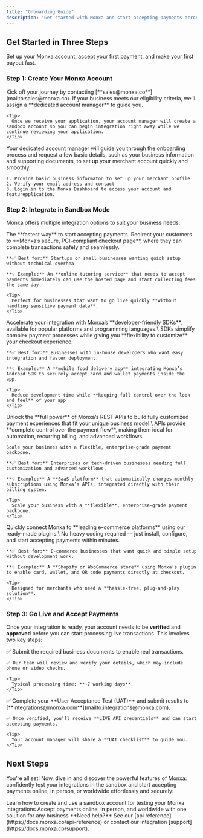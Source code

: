 ```yaml
---
title: "Onboarding Guide"
description: "Get started with Monxa and start accepting payments across Asia quickly and securely. This guide will take you from account creation to live transactions in three simple steps."
---
```


## Get Started in Three Steps

Set up your Monxa account, accept your first payment, and make your first payout fast.

### Step 1: Create Your Monxa Account

<AccordionGroup>
  <Accordion title="Contact our sales team" icon="phone" iconType="solid">
    Kick off your journey by contacting [**sales@monxa.co**](mailto:sales@monxa.co). If your business meets our eligibility criteria, we’ll assign a **dedicated account manager** to guide you.

    <Tip>
      Once we receive your application, your account manager will create a sandbox account so you can begin integration right away while we continue reviewing your application.
    </Tip>
  </Accordion>
  <Accordion title="Prepare your business information" icon="books">
    Your dedicated account manager will guide you through the onboarding process and request a few basic details, such as your business information and supporting documents, to set up your merchant account quickly and smoothly.

    1. Provide basic business informaton to set up your merchant profile
    2. Verify your email address and contact
    3. Login in to the Monxa Dashboard to access your account and featurepplication.
  </Accordion>
</AccordionGroup>

### Step 2: Integrate in Sandbox Mode

Monxa offers multiple integration options to suit your business needs:

<AccordionGroup>
  <Accordion title="Hosted Payment Page" icon="memo" iconType="solid">
    The **fastest way** to start accepting payments. Redirect your customers to **Monxa’s secure, PCI-compliant checkout page**, where they can complete transactions safely and seamlessly.

    **✅ Best for:** Startups or small businesses wanting quick setup without technical overhea

    **💡 Example:** An **online tutoring service** that needs to accept payments immediately can use the hosted page and start collecting fees the same day.

    <Tip>
      Perfect for businesses that want to go live quickly **without handling sensitive payment data**.
    </Tip>
  </Accordion>
  <Accordion title="SDKs" icon="screwdriver" iconType="solid">
    Accelerate your integration with Monxa’s **developer-friendly SDKs**, available for popular platforms and programming languages.\
    SDKs simplify complex payment processes while giving you **flexibility to customize** your checkout experience.

    **✅ Best for:** Businesses with in-house developers who want easy integration and faster deployment.

    **💡 Example:** A **mobile food delivery app** integrating Monxa’s Android SDK to securely accept card and wallet payments inside the app.

    <Tip>
      Reduce development time while **keeping full control over the look and feel** of your app
    </Tip>
  </Accordion>
  <Accordion title="APIs" icon="code" iconType="solid">
    Unlock the **full power** of Monxa’s REST APIs to build fully customized payment experiences that fit your unique business model.\
    APIs provide **complete control over the payment flow**, making them ideal for automation, recurring billing, and advanced workflows.

    Scale your business with a flexible, enterprise-grade payment backbone.

    **✅ Best for:** Enterprises or tech-driven businesses needing full customization and advanced workflows.

    **💡 Example:** A **SaaS platform** that automatically charges monthly subscriptions using Monxa’s APIs, integrated directly with their billing system.

    <Tip>
      Scale your business with a **flexible**, enterprise-grade payment backbone.
    </Tip>
  </Accordion>
  <Accordion title="Plugins" icon="puzzle" iconType="solid">
    Quickly connect Monxa to **leading e-commerce platforms** using our ready-made plugins.\
    No heavy coding required — just install, configure, and start accepting payments within minutes.

    **✅ Best for:** E-commerce businesses that want quick and simple setup without development work.

    **💡 Example:** A **Shopify or WooCommerce store** using Monxa’s plugin to enable card, wallet, and QR code payments directly at checkout.

    <Tip>
      Designed for merchants who need a **hassle-free, plug-and-play solution**.
    </Tip>
  </Accordion>
</AccordionGroup>

### Step 3: Go Live and Accept Payments

Once your integration is ready, your account needs to be **verified** and **approved** before you can start processing live transactions. This involves two key steps:

<AccordionGroup>
  <Accordion title="Business Account Verification & Approval" icon="memo" iconType="solid">
    ✅ Submit the required business documents to enable real transactions.

    ✅ Our team will review and verify your details, which may include phone or video checks.

    <Tip>
      Typical processing time: **~7 working days**.
    </Tip>
  </Accordion>
  <Accordion title="UAT (User Acceptance Test) Approval" icon="screwdriver" iconType="solid">
    ✅ Complete your **User Acceptance Test (UAT)** and submit results to [**integrations@monxa.com**](mailto:integrations@monxa.com).

    ✅ Once verified, you’ll receive **LIVE API credentials** and can start accepting payments.

    <Tip>
      Your account manager will share a **UAT checklist** to guide you.
    </Tip>
  </Accordion>
</AccordionGroup>

## Next Steps

You’re all set\! Now, dive in and discover the powerful features of Monxa: confidently test your integrations in the sandbox and start accepting payments online, in person, or worldwide effortlessly and securely:

<CardGroup cols={2}>
  <Card title="Sandbox Environment" icon="flask" iconType="solid" href="/essentials/markdown">
    Learn how to create and use a sandbox account for testing your Monxa integrations
  </Card>
  <Card title="Payments" icon="badge-dollar" iconType="solid" href="/essentials/settings">
    Accept payments online, in person, and worldwide with one solution for any business
  </Card>
</CardGroup>

<Note>
  **Need help?** See our [api reference](https://docs.monxa.co/api-reference) or contact our integration [support](https://docs.monxa.co/support).
</Note>